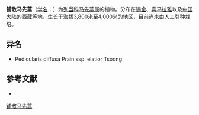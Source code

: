 {{Speciesbox
| name = 铺散马先蒿
| status = 
| status_system = 
| image =
| genus = Pedicularis
| species = diffusa
| authority = Prain
| subdivision_ranks =[[亚种|亚种]]
| subdivision =
* 铺散马先蒿 ''P. d.'' subsp. ''diffusa''
* [[铺散马先蒿高升|铺散马先蒿高升]] ''P. d.'' subsp. ''elatior''
| synonyms = 
}}

'''铺散马先蒿'''（[[学名|学名]]：{{lang|la|''Pedicularis diffusa''}}）为[[列当科|列当科]][[马先蒿属|马先蒿属]]的植物。分布在[[锡金|锡金]]、[[喜马拉雅|喜马拉雅]]以及[[中国大陆|中国大陆]]的[[西藏|西藏]]等地，生长于海拔3,800米至4,000米的地区，目前尚未由人工引种栽培。

== 异名 ==
* Pedicularis diffusa Prain ssp. elatior Tsoong

== 参考文献 ==
<div class="references-small">
* {{cite web| url =http://www.bioinfo.cn/db05/KmzwSpecies.php?action=view&id=21282| title =铺散马先蒿（亚种）| work =《中国高等植物数据库全库》| publisher =中国科学院微生物研究所| author =昆明植物研究所| accessdate =2009-02-25| archive-date =2016-03-05| archive-url =https://web.archive.org/web/20160305055142/http://www.bioinfo.cn/db05/KmzwSpecies.php?action=view&id=21282| dead-url =yes}}
</div>
{{Taxonbar|from=Q15231089}}

[[Category:马先蒿属|铺散马先蒿]]


{{植物小作品}}